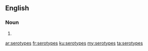 ==English==

===Noun===
{{head|en}}

# {{plural of|serotype}}

[[ar:serotypes]]
[[fr:serotypes]]
[[ku:serotypes]]
[[my:serotypes]]
[[ta:serotypes]]